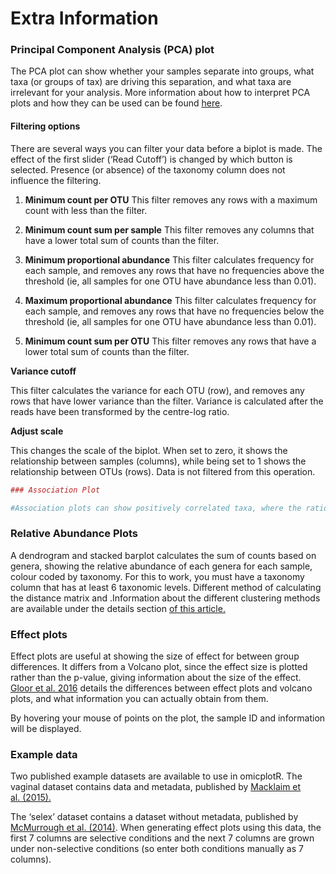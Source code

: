 # Extra Information

### Principal Component Analysis (PCA) plot

The PCA plot can show whether your samples separate into groups, what taxa (or groups of tax) are driving this separation, and what taxa are irrelevant for your analysis. More information about how to interpret PCA plots and how they can be used can be found [here](https://github.com/ggloor/CoDa_microbiome_tutorial/blob/master/first_biplot.pdf).

#### Filtering options

There are several ways you can filter your data before a biplot is made. The effect of the first slider ('Read Cutoff') is changed by which button is selected. Presence (or absence) of the taxonomy column does not influence the filtering.

1. **Minimum count per OTU**
This filter removes any rows with a maximum count with less than the filter.

2. **Minimum count sum per sample**
This filter removes any columns that have a lower total sum of counts than the filter.

3. **Minimum proportional abundance**
This filter calculates frequency for each sample, and removes any rows that have no frequencies above the threshold (ie, all samples for one OTU have abundance less than 0.01).

4. **Maximum proportional abundance**
This filter calculates frequency for each sample, and removes any rows that have no frequencies below the threshold (ie, all samples for one OTU have abundance less than 0.01).

5. **Minimum count sum per OTU**
This filter removes any rows that have a lower total sum of counts than the filter.

**Variance cutoff**

This filter calculates the variance for each OTU (row), and removes any rows that have lower variance than the filter. Variance is calculated after the reads have been transformed by the centre-log ratio.

**Adjust scale**

This changes the scale of the biplot. When set to zero, it shows the relationship between samples (columns), while being set to 1 shows the relationship between OTUs (rows). Data is not filtered from this operation.

```r
### Association Plot

#Association plots can show positively correlated taxa, where the ratio between two or more taxa is approximately constant in all samples. The *phi* metric is used, which can be changed depending on the strength of assocation you wish to display (more information about the *phi* metric can be found from [Lovell et al. (2015).](https://doi.org/10.1371/journal.pcbi.1004075) A guide to your first association plot can be found [here.](https://github.com/ggloor/CoDa_microbiome_tutorial/blob/master/first_association.pdf)
```
### Relative Abundance Plots

A dendrogram and stacked barplot calculates the sum of counts based on genera, showing the relative abundance of each genera for each sample, colour coded by taxonomy. For this to work, you must have a taxonomy column that has at least 6 taxonomic levels. Different method of calculating the distance matrix and .Information about the different clustering methods are available under the details section [of this article.](https://stat.ethz.ch/R-manual/R-devel/library/stats/html/hclust.html)

### Effect plots

Effect plots are useful at showing the size of effect for between group differences. It differs from a Volcano plot, since the effect size is plotted rather than the p-value, giving information about the size of the effect. [Gloor et al. 2016](http://dx.doi.org/10.1080/10618600.2015.1131161) details the differences between effect plots and volcano plots, and what information you can actually obtain from them.

By hovering your mouse of points on the plot, the sample ID and information will be displayed.

### Example data

Two published example datasets are available to use in omicplotR. The vaginal dataset contains data and metadata, published by [Macklaim et al. (2015).](http://www.tandfonline.com/doi/full/10.3402/mehd.v26.27799)

The 'selex' dataset contains a dataset without metadata, published by [McMurrough et al. (2014)](http://www.pnas.org/content/111/23/E2376.abstract). When generating effect plots using this data, the first 7 columns are selective conditions and the next 7 columns are grown under non-selective conditions (so enter both conditions manually as 7 columns).
